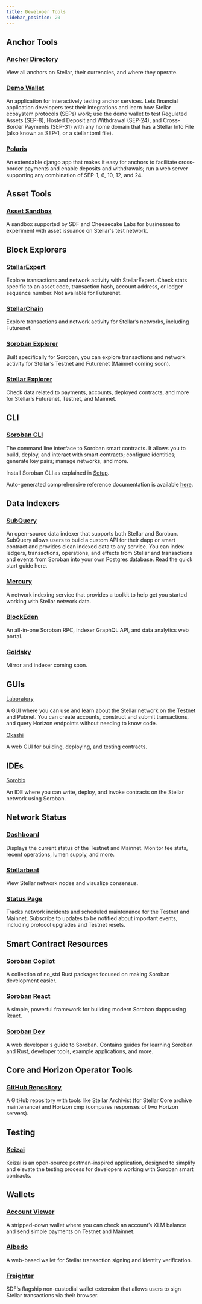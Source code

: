 ```yaml
---
title: Developer Tools
sidebar_position: 20
---
```


## Anchor Tools

### [Anchor Directory](https://anchors.stellar.org/?)

View all anchors on Stellar, their currencies, and where they operate.

### [Demo Wallet](https://demo-wallet.stellar.org/)

An application for interactively testing anchor services. Lets financial application developers test their integrations and learn how Stellar ecosystem protocols (SEPs) work; use the demo wallet to test Regulated Assets (SEP-8), Hosted Deposit and Withdrawal (SEP-24), and Cross-Border Payments (SEP-31) with any home domain that has a Stellar Info File (also known as SEP-1, or a stellar.toml file).

### [Polaris](https://django-polaris.readthedocs.io/en/stable/)

An extendable django app that makes it easy for anchors to facilitate cross-border payments and enable deposits and withdrawals; run a web server supporting any combination of SEP-1, 6, 10, 12, and 24.

## Asset Tools

### [Asset Sandbox](https://stellar.cheesecakelabs.com/?utm_source=stellar&utm_medium=landing-page&utm_campaign=stellar-asset-sandbox)

A sandbox supported by SDF and Cheesecake Labs for businesses to experiment with asset issuance on Stellar's test network.

## Block Explorers

### [StellarExpert](https://stellar.expert/explorer/public)

Explore transactions and network activity with StellarExpert. Check stats specific to an asset code, transaction hash, account address, or ledger sequence number. Not available for Futurenet.

### [StellarChain](https://stellarchain.io/)

Explore transactions and network activity for Stellar’s networks, including Futurenet.

### [Soroban Explorer](https://soroban.nownodes.io/)

Built specifically for Soroban, you can explore transactions and network activity for Stellar’s Testnet and Futurenet (Mainnet coming soon).

### [Stellar Explorer](https://steexp.com/)

Check data related to payments, accounts, deployed contracts, and more for Stellar’s Futurenet, Testnet, and Mainnet.

## CLI

### [Soroban CLI](https://github.com/stellar/soroban-cli)

The command line interface to Soroban smart contracts. It allows you to build, deploy, and interact with smart contracts; configure identities; generate key pairs; manage networks; and more.

Install Soroban CLI as explained in [Setup](https://soroban.stellar.org/docs/getting-started/setup).

Auto-generated comprehensive reference documentation is available [here](https://github.com/stellar/soroban-tools/blob/main/docs/soroban-cli-full-docs.md).

## Data Indexers

### [SubQuery](https://subquery.network/)

An open-source data indexer that supports both Stellar and Soroban. SubQuery allows users to build a custom API for their dapp or smart contract and provides clean indexed data to any service. You can index ledgers, transactions, operations, and effects from Stellar and transactions and events from Soroban into your own Postgres database. Read the quick start guide here.

### [Mercury](https://mercurydata.app/)

A network indexing service that provides a toolkit to help get you started working with Stellar network data.

### [BlockEden](https://blockeden.xyz/)

An all-in-one Soroban RPC, indexer GraphQL API, and data analytics web portal.

### [Goldsky](https://goldsky.com/)

Mirror and indexer coming soon.

## GUIs

[Laboratory](https://laboratory.stellar.org/#?network=test)

A GUI where you can use and learn about the Stellar network on the Testnet and Pubnet. You can create accounts, construct and submit transactions, and query Horizon endpoints without needing to know code.

[Okashi](https://okashi.dev)

A web GUI for building, deploying, and testing contracts.

## IDEs

[Sorobix](https://sorobix.vercel.app/)

An IDE where you can write, deploy, and invoke contracts on the Stellar network using Soroban.

## Network Status

### [Dashboard](https://dashboard.stellar.org/)

Displays the current status of the Testnet and Mainnet. Monitor fee stats, recent operations, lumen supply, and more.

### [Stellarbeat](https://stellarbeat.io/)

View Stellar network nodes and visualize consensus.

### [Status Page](https://status.stellar.org/)

Tracks network incidents and scheduled maintenance for the Testnet and Mainnet. Subscribe to updates to be notified about important events, including protocol upgrades and Testnet resets.

## Smart Contract Resources

### [Soroban Copilot](https://github.com/mootz12/soroban-copilot)

A collection of no_std Rust packages focused on making Soroban development easier.

### [Soroban React](https://github.com/esteblock/soroban-react)

A simple, powerful framework for building modern Soroban dapps using React.

### [Soroban Dev](https://sorobandev.com/)

A web developer's guide to Soroban. Contains guides for learning Soroban and Rust, developer tools, example applications, and more.

## Core and Horizon Operator Tools

### [GitHub Repository](https://github.com/stellar/go/tree/master/tools)

A GitHub repository with tools like Stellar Archivist (for Stellar Core archive maintenance) and Horizon cmp (compares responses of two Horizon servers).

## Testing

### [Keizai](https://keizai.dev/)

Keizai is an open-source postman-inspired application, designed to simplify and elevate the testing process for developers working with Soroban smart contracts.

## Wallets

### [Account Viewer](https://accountviewer.stellar.org/)

A stripped-down wallet where you can check an account’s XLM balance and send simple payments on Testnet and Mainnet.

### [Albedo](https://albedo.link/)

A web-based wallet for Stellar transaction signing and identity verification.

### [Freighter](https://www.freighter.app/)

SDF’s flagship non-custodial wallet extension that allows users to sign Stellar transactions via their browser.
